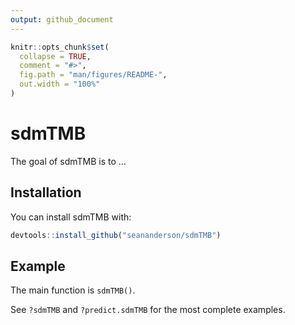 ```yaml
---
output: github_document
---
```


<!-- README.md is generated from README.Rmd. Please edit that file -->

```r
knitr::opts_chunk$set(
  collapse = TRUE,
  comment = "#>",
  fig.path = "man/figures/README-",
  out.width = "100%"
)
```

# sdmTMB

<!-- [![Travis build status](https://travis-ci.org/seananderson/sdmTMB.svg?branch=master)](https://travis-ci.org/seananderson/sdmTMB) -->

The goal of sdmTMB is to ...

## Installation

You can install sdmTMB with:

``` r
devtools::install_github("seananderson/sdmTMB")
```

## Example

The main function is `sdmTMB()`.

See `?sdmTMB` and `?predict.sdmTMB` for the most complete examples.

